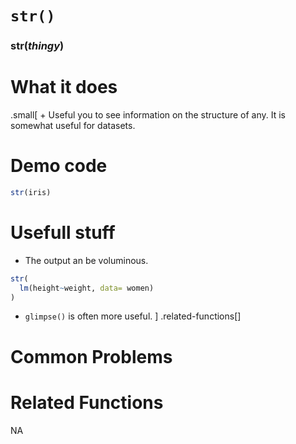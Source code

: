 # [`str()`]{.blue}
 
 
### [str]{.blue}(*thingy*){.center} 
 
# What it does 

.small[
+ Useful you to see information on the structure of any. It is somewhat useful for datasets.
  
 
# Demo code 

```r
str(iris)
```
  
 
# Usefull stuff 

+ The output an be voluminous.
```r
str(
  lm(height~weight, data= women)
)
```
+ [`glimpse()`]{.blue} is often more useful.
]
.related-functions[]
  
 
# Common Problems 

  
 
# Related Functions 
NA  
